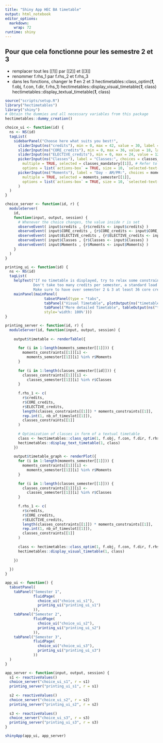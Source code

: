 ```yaml
---
title: "Shiny App HEC BA timetable"
output: html_notebook
editor_options: 
  markdown: 
    wrap: 72
runtime: shiny
---
```



## Pour que cela fonctionne pour les semestre 2 et 3
- remplacer tout les [[1]] par [[2]] et [[3]]
- renommer f.rhs_1 par f.rhs_2 et f.rhs_3
- dans les fonctions, changer le ***1*** en 2 et 3
hectimetables::class_optim(***1***, f.obj, f.con, f.dir, f.rhs_1)
hectimetables::display_visual_timetable(***1***, class)
hectimetables::display_textual_timetable(***1***, class)

```r
source("scripts/setup.R")
library("hectimetables")
library("shiny")
# Obtain the dummies and all necessary variables from this package
hectimetables::dummy_creation()
```

```r
choice_ui <- function(id) {
  ns <- NS(id)
  tagList(
    sidebarPanel("Choose here what suits you best!", 
      sliderInput(ns("credits"), min = 0, max = 42, value = 30, label = "Total credits"),
      sliderInput(ns("CORE_credits"), min = 0, max = 36, value = 18, label = "Mandatory credits"),
      sliderInput(ns("ELECTIVE_credits"), min = 0, max = 24, value = 12, label = "Elective credits"),
      pickerInput(ns("Classes"), label = "Classes:", choices = classes_semester[[1]],
        multiple = TRUE, selected = classes_mandatory[[1]], # Refer to mandatory classes
        options = list(`actions-box` = TRUE, size = 10, `selected-text-format` = "count > 3")),
      pickerInput(ns("Moments"), label = "Day - AM/PM:", choices = moments_semester[[1]],
        multiple = TRUE, selected = moments_semester[[1]], 
        options = list(`actions-box` = TRUE, size = 10, `selected-text-format` = "count > 3"))
      )
  )
}
```

```r
choice_server <- function(id, r) {
  moduleServer(
    id,
    function(input, output, session) {
      # Whenever the choice changes, the value inside r is set
      observeEvent( input$credits , {r$credits <- input$credits} )
      observeEvent( input$CORE_credits , {r$CORE_credits <- input$CORE_credits} )
      observeEvent( input$ELECTIVE_credits , {r$ELECTIVE_credits <- input$ELECTIVE_credits} )
      observeEvent( input$Classes , {r$Classes <- input$Classes} )
      observeEvent( input$Moments , {r$Moments <- input$Moments} )
    }
  )
}
```

```r
printing_ui <- function(id) {
  ns <- NS(id)
  tagList( 
    helpText("If no timetable is displayed, try to relax some constraints. 
             Don't take too many credits per semester, a standard load is 30. 
             Make sure to have over semester 2 & 3 at least 36 core credits."),
    mainPanel(mainPanel(
                  tabsetPanel(type = "tabs",
                  tabPanel("Visual Timetable", plotOutput(ns("timetable_graph"))),
                  tabPanel("More detailed Timetable", tableOutput(ns("timetable")))), 
                  style='width: 100%')))
}
```

```r
printing_server <- function(id, r) {
  moduleServer(id, function(input, output, session) {
    
    output$timetable <- renderTable({
      
      for (i in 1:length(moments_semester[[1]])) {
        moments_constraints[[1]][i] <-
          moments_semester[[1]][i] %in% r$Moments
      }
      
      for (i in 1:length(classes_semester[[id]])) {
        classes_constraints[[1]][i] <-
          classes_semester[[1]][i] %in% r$Classes
      }
      
      f.rhs_1 <- c(
        r$credits,
        r$CORE_credits,
        r$ELECTIVE_credits,
        length(classes_constraints[[1]]) * moments_constraints[[1]],
        rep.int(1, nb_of_timeslot[[1]]),
        classes_constraints[[1]]
      )             
      
      # Optimization of classes in form of a textual timetable
      class <- hectimetables::class_optim(1, f.obj, f.con, f.dir, f.rhs_1)
      hectimetables::display_text_timetable(1, class)
    })
    
    output$timetable_graph <- renderPlot({
      for (i in 1:length(moments_semester[[1]])) {
        moments_constraints[[1]][i] <-
          moments_semester[[1]][i] %in% r$Moments
      }
      
      for (i in 1:length(classes_semester[[1]])) {
        classes_constraints[[1]][i] <-
          classes_semester[[1]][i] %in% r$Classes
      }
      
      f.rhs_1 <- c(
        r$credits,
        r$CORE_credits,
        r$ELECTIVE_credits,
        length(classes_constraints[[1]]) * moments_constraints[[1]],
        rep.int(1, nb_of_timeslot[[1]]),
        classes_constraints[[1]]
      )         
      
      class <- hectimetables::class_optim(1, f.obj, f.con, f.dir, f.rhs_1)
      hectimetables::display_visual_timetable(1, class)
      
    })
    
  })
}
```

```r
app_ui <- function() {
  tabsetPanel(
    tabPanel("Semester 1",
             fluidPage(
               choice_ui("choice_ui_s1"),
               printing_ui("printing_ui_s1")
             )),
    tabPanel("Semester 2",
             fluidPage(
               choice_ui("choice_ui_s2"),
               printing_ui("printing_ui_s2")
             )),
    tabPanel("Semester 3",
             fluidPage(
               choice_ui("choice_ui_s3"),
               printing_ui("printing_ui_s3")
             ))
  )
}
```

```r
app_server <- function(input, output, session) {
  s1 <- reactiveValues()
  choice_server("choice_ui_s1", r = s1)
  printing_server("printing_ui_s1", r = s1)
  
  s2 <- reactiveValues()
  choice_server("choice_ui_s2", r = s2)
  printing_server("printing_ui_s2", r = s2)
  
  s3 <- reactiveValues()
  choice_server("choice_ui_s3", r = s3)
  printing_server("printing_ui_s3", r = s3)
}
```

```r
shinyApp(app_ui, app_server)
```
